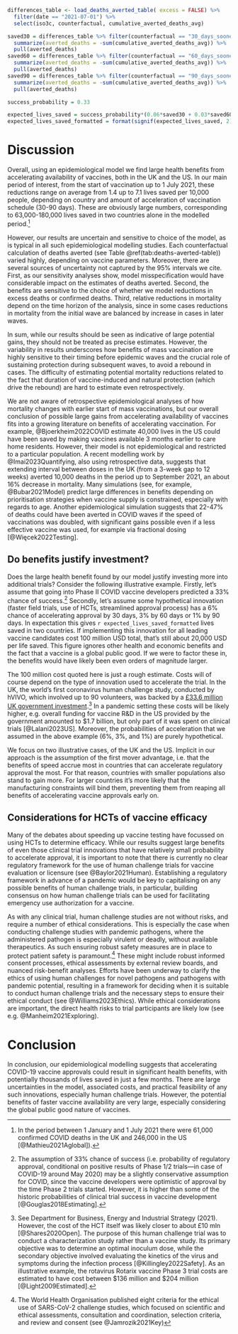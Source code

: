 ```r
differences_table <- load_deaths_averted_table( excess = FALSE) %>% 
  filter(date == "2021-07-01") %>% 
  select(iso3c, counterfactual, cumulative_averted_deaths_avg) 

saved30 = differences_table %>% filter(counterfactual == "30_days_sooner") %>% 
  summarize(averted_deaths = -sum(cumulative_averted_deaths_avg)) %>% 
  pull(averted_deaths)
saved60 = differences_table %>% filter(counterfactual == "60_days_sooner") %>% 
  summarize(averted_deaths = -sum(cumulative_averted_deaths_avg)) %>% 
  pull(averted_deaths)
saved90 = differences_table %>% filter(counterfactual == "90_days_sooner") %>% 
  summarize(averted_deaths = -sum(cumulative_averted_deaths_avg)) %>% 
  pull(averted_deaths)

success_probability = 0.33

expected_lives_saved = success_probability*(0.06*saved30 + 0.03*saved60 + 0.01*saved90)
expected_lives_saved_formatted = format(signif(expected_lives_saved, 2), big.mark = ",", scientific = FALSE)

```

# Discussion

Overall, using an epidemiological model we find large health benefits from accelerating availability of vaccines, both in the UK and the US. In our main period of interest, from the start of vaccination up to 1 July 2021, these reductions range on average from 1.4 up to 7.1 lives saved per 10,000 people, depending on country and amount of acceleration of vaccination schedule (30-90 days). These are obviously large numbers, corresponding to 63,000-180,000 lives saved in two countries alone in the modelled period.[^17] 

However, our results are uncertain and sensitive to choice of the model, as is typical in all such epidemiological modelling studies. Each counterfactual calculation of deaths averted (see Table \@ref(tab:deaths-averted-table)) varied highly, depending on vaccine parameters. Moreover, there are several sources of uncertainty not captured by the 95% intervals we cite. First, as our sensitivity analyses show, model misspecification would have considerable impact on the estimates of deaths averted. Second, the benefits are sensitive to the choice of whether we model reductions in excess deaths or confirmed deaths. Third, relative reductions in mortality depend on the time horizon of the analysis, since in some cases reductions in mortality from the initial wave are balanced by increase in cases in later waves. 

In sum, while our results should be seen as indicative of large potential gains, they should not be treated as precise estimates. However, the variability in results underscores how benefits of mass vaccination are highly sensitive to their timing before epidemic waves and the crucial role of sustaining protection during subsequent waves, to avoid a rebound in cases. The difficulty of estimating potential mortality reductions related to the fact that duration of vaccine-induced and natural protection (which drive the rebound) are hard to estimate even retrospectively.

We are not aware of retrospective epidemiological analyses of how mortality changes with earlier start of mass vaccinations, but our overall conclusion of possible large gains from accelerating availability of vaccines fits into a growing literature on benefits of accelerating vaccination. For example, @Bjoerkheim2022COVID estimate 40,000 lives in the US could have been saved by making vaccines available 3 months earlier to care home residents. However, their model is not epidemiological and restricted to a particular population. A recent modelling work by @Imai2023Quantifying, also using retrospective data, suggests that extending interval between doses in the UK (from a 3-week gap to 12 weeks) averted 10,000 deaths in the period up to September 2021, an about 16% decrease in mortality. Many simulations (see, for example, @Bubar2021Model) predict large differences in benefits depending on prioritisation strategies when vaccine supply is constrained, especially with regards to age. Another epidemiological simulation suggests that 22-47% of deaths could have been averted in COVID waves if the speed of vaccinations was doubled, with significant gains possible even if a less effective vaccine was used, for example via fractional dosing [@Więcek2022Testing].


## Do benefits justify investment?

Does the large health benefit found by our model justify investing more into additional trials? Consider the following illustrative example. Firstly, let's assume that going into Phase II COVID vaccine developers predicted a 33% chance of success.[^18] Secondly, let’s assume some hypothetical innovation (faster field trials, use of HCTs, streamlined approval process) has a 6% chance of accelerating approval by 30 days, 3% by 60 days or 1% by 90 days. In expectation this gives `r expected_lives_saved_formatted` lives saved in two countries. If implementing this innovation for all leading vaccine candidates cost 100 million USD total, that's still about 20,000 USD per life saved. This figure ignores other health and economic benefits and the fact that a vaccine is a global public good. If we were to factor these in, the benefits would have likely been even orders of magnitude larger.

The 100 million cost quoted here is just a rough estimate. Costs will of course depend on the type of innovation used to accelerate the trial. In the UK, the world's first coronavirus human challenge study, conducted by hVIVO, which involved up to 90 volunteers, was backed by a [£33.6 million UK government investment](https://www.gov.uk/government/news/worlds-first-coronavirus-human-challenge-study-receives-ethics-approval-in-the-uk).[^19] In a pandemic setting these costs will be likely higher, e.g. overall funding for vaccine R&D in the US provided by the government amounted to $1.7 billion, but only part of it was spent on clinical trials [@Lalani2023US]. Moreover, the probabilities of acceleration that we assumed in the above example (6%, 3%, and 1%) are purely hypothetical. 

We focus on two illustrative cases, of the UK and the US. Implicit in our approach is the assumption of the first mover advantage, i.e. that the benefits of speed accrue most in countries that can accelerate regulatory approval the most. For that reason, countries with smaller populations also stand to gain more. For larger countries it’s more likely that the manufacturing constraints will bind them, preventing them from reaping all benefits of accelerating vaccine approvals early on.


## Considerations for HCTs of vaccine efficacy

Many of the debates about speeding up vaccine testing have focussed on using HCTs to determine efficacy. While our results suggest large benefits of even those clinical trial innovations that have relatively small probability to accelerate approval, it is important to note that there is currently no clear regulatory framework for the use of human challenge trials for vaccine evaluation or licensure (see @Baylor2021Human). Establishing a regulatory framework in advance of a pandemic would be key to capitalising on any possible benefits of human challenge trials, in particular, building consensus on how human challenge trials can be used for facilitating emergency use authorization for a vaccine. 

As with any clinical trial, human challenge studies are not without risks, and require a number of ethical considerations. This is especially the case when conducting challenge studies with pandemic pathogens, where the administered pathogen is especially virulent or deadly, without available therapeutics. As such ensuring robust safety measures are in place to protect patient safety is paramount.[^20] These might include robust informed consent processes, ethical assessments by external review boards, and nuanced risk-benefit analyses. Efforts have been underway to clarify the ethics of using human challenges for novel pathogens and pathogens with pandemic potential, resulting in a framework for deciding when it is suitable to conduct human challenge trials and the necessary steps to ensure their ethical conduct (see @Williams2023Ethics). While ethical considerations are important, the direct health risks to trial participants are likely low (see e.g. @Manheim2021Exploring). 


# Conclusion

In conclusion, our epidemiological modelling suggests that accelerating COVID-19 vaccine approvals could result in significant health benefits, with potentially thousands of lives saved in just a few months. There are large uncertainties in the model, associated costs, and practical feasibility of any such innovations, especially human challenge trials. However, the potential benefits of faster vaccine availability are very large, especially considering the global public good nature of vaccines.

\newpage

[^17]: In the period between 1 January and 1 July 2021 there were 61,000 confirmed COVID deaths in the UK and 246,000 in the US [@Mathieu2021Aglobal]).

[^18]: The assumption of 33% chance of success (i.e. probability of regulatory approval, conditional on positive results of Phase 1/2 trials—in case of COVID-19 around May 2020) may be a slightly conservative assumption for COVID, since the vaccine developers were optimistic of approval by the time Phase 2 trials started. However, it is higher than some of the historic probabilities of clinical trial success in vaccine development [@Gouglas2018Estimating].

[^19]: See Department for Business, Energy and Industrial Strategy (2021). However, the cost of the HCT itself was likely closer to about £10 mln [@Shares2020Open]. The purpose of this human challenge trial was to conduct a characterization study rather than a vaccine study. Its primary objective was to determine an optimal inoculum dose, while the secondary objective involved evaluating the kinetics of the virus and symptoms during the infection process [@Killingley2022Safety]. As an illustrative example, the rotavirus Rotarix vaccine Phase 3 trial costs are estimated to have cost between $136 million and $204 million [@Light2009Estimated].

[^20]: The World Health Organisation published eight criteria for the ethical use of SARS-CoV-2 challenge studies, which focused on scientific and ethical assessments, consultation and coordination, selection criteria, and review and consent (see @Jamrozik2021Key) 
